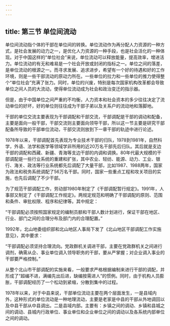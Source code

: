 ```yaml
---
---
---
```

title: 第三节 单位间流动
---

单位间流动指个体的干部在单位间的转换。单位流动作为再分配人力资源的一种方式，是社会发展的动力之一，是优化人力资源的一种手段，也是社会活化的一种体现。对于中国这样的“单位社会”来说，单位流动可以释放能量，提高效率，增进活力。单位流动的有无和难易是一个社会开放或封闭的指标之一。单位之间的落差，是单位流动的根源之一。而寻求发展、追求进步，希望有一个好的待遇和好的工作环境，则是一些干部流动的原动力所在。一些单位的拉力和一些单位的推力使得整个“单位社会”充满了张力。同时，单位的兴废，特别是每次国家机构改革都会导致单位之间人员的大流动，使得单位流动成为社会和政治变迁的指示器。

但是，由于中国单位之间严重的不均衡，人力资本和社会资本的多少往往决定了流动单位的好坏，好的单位则往往成为干部子弟以及关系户的流动地和落脚地。

干部的单位交流主要表现为干部调配和干部交流，干部调配是干部的调动和配备，主要是面向一般干部，干部交流则主要面向领导干部，所以这一节主要是研究干部配备所导致的干部单位流动，干部交流则放到下一章干部的轨迹中进行论述。

1978年以来，干部调配首先表现为专业技术干部的归队，1978到1981年，自然科学，外语、法学和医学等领域学非所用的近20万名干部先后归队。其后就是支边干部的调配和西藏、新疆、青海等支边干部的内调和调换。80年代最大规模的干部调配是一些行业系统的重建和扩张，其中农业、轻纺、能源、动力、工业、银行、海关、政法等行业系统都先后调配了大量干部，比如1987、1988两年，国家为政法和税务系统调配了56万名干部。同时，国家一些重点工程和攻关项目的实施，也先后调配了不少干部。

为了规范干部调配工作，劳动部1980年制定了《干部调配暂行规定》。1991年，人事部又制定了《干部调配工作规定》。两规定规范和明确了干部调配的原则、范围和条件、审批权限、程序和纪律等。其中规定：

“干部调配必须按照国家规定的编制员额和干部人数计划进行，保证干部在地区、行业、部门之间的合理分布及部门内的合理配置。”

1992年，北山地委组织部和北山地区人事局下发了《北山地区干部调配工作实施意见》，其中要求：

“干部调配必须坚持合理流向。党政群机关调进干部，主要在党政群机关之间进行调剂，确需从企、事业单位调入领导职务的干部，要从严掌握；对企业调入事业的干部要严格控制。”

从整个北山市干部调配的实施来看，一般要求严格根据编制来进行干部的调配，并形成了“超编不进，满编先出后进，缺编按需进人”的惯例。同时，由于机构人员膨胀，干部调配经历了一个松动到紧缩，分散到集中的过程。

1978年以来，对于中县来说，干部单位流动主要在两个层面发生，一是县域内外，这种形式的单位流动是一种地理流动，主要是老家是中县的干部从外地调回以及中县干部从中县调出。二是县域内部。主要有：乡镇之间的调动、乡镇和县城之间的调动、县城内行政单位、事业单位和企业单位之间的调动以及各系统内部单位之间的调动。

